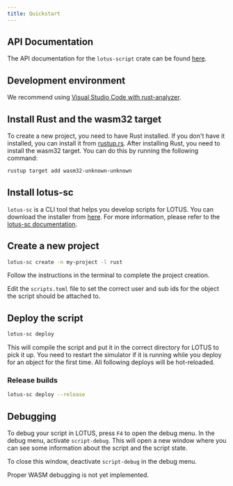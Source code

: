 ```yaml
---
title: Quickstart
---
```


## API Documentation

The API documentation for the `lotus-script` crate can be found [here](https://docs.rs/lotus-script/latest/).

## Development environment

We recommend using [Visual Studio Code with rust-analyzer](https://code.visualstudio.com/docs/languages/rust).

## Install Rust and the wasm32 target

To create a new project, you need to have Rust installed. If you don't have it installed, you can install it from [rustup.rs](https://rustup.rs/).
After installing Rust, you need to install the wasm32 target. You can do this by running the following command:

```bash
rustup target add wasm32-unknown-unknown
```

## Install lotus-sc

`lotus-sc` is a CLI tool that helps you develop scripts for LOTUS. You can download the installer from [here](http://nexus.lotus-simulator.dev/assets/lotus-sc-installer/lotus-sc-installer.exe). For more information, please refer to the [lotus-sc documentation](/en/lotus-sc/overview/).

## Create a new project

```bash
lotus-sc create -n my-project -l rust
```

Follow the instructions in the terminal to complete the project creation.

Edit the `scripts.toml` file to set the correct user and sub ids for the object the script should be attached to.

## Deploy the script

```bash
lotus-sc deploy
```

This will compile the script and put it in the correct directory for LOTUS to pick it up. You need to restart the simulator if it is running while you deploy for an object for the first time. All following deploys will be hot-reloaded.

### Release builds

```bash
lotus-sc deploy --release
```

## Debugging

To debug your script in LOTUS, press `F4` to open the debug menu. In the debug menu, activate `script-debug`.
This will open a new window where you can see some information about the script and the script state.

To close this window, deactivate `script-debug` in the debug menu.

Proper WASM debugging is not yet implemented.
